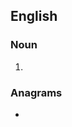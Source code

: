 {{also|adlibs|ad libs}}
==English==

===Noun===
{{head|en|noun plural form}}

# {{plural of|ad-lib|lang=en}}

===Anagrams===
* {{anagrams|en|a=abdils|Baldis}}